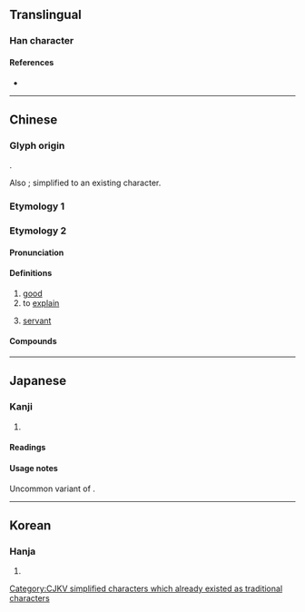 {{character info/new}}
{{also|價}}
==Translingual==
{{Han simplified forms|價|価|价}}
{{stroke order}}

[[Category:CJKV simplified characters which already existed as traditional characters]]

===Han character===
{{Han char|rn=9|rad=人|as=04|sn=6|four=28220|canj=OOLL|ids=⿰亻介}}

====References====
* {{Han ref|kx=0094.200|dkj=00412|dj=0200.110|hdz=10124.070|uh=4EF7|ud=20215|bh=C9B2|bd=51634}}

----

==Chinese==

===Glyph origin===
{{Han etym}}
{{Han compound|人|介|c1=s|c2=p|ls=psc}}.

Also {{Han simp|價|f=賈|t=介|nocap=1}}; simplified to an existing character.

===Etymology 1===
{{zh-see|價}}

===Etymology 2===
{{zh-forms}}

====Pronunciation====
{{zh-pron
|m=jiè
|c=gaai3
|oc=y
|mc=y
|cat=a,v,n
}}

====Definitions====
{{zh-hanzi}}

# [[good]]
# to [[explain]]
# {{lb|zh|literary}} [[servant]]

====Compounds====
{{zh-der|小价|無价事|盛价|貴价}}

----

==Japanese==

===Kanji===
{{ja-kanji|grade=|rs=人04}}

# {{l|en|value}}

====Readings====
{{ja-readings
|goon=[[け]] (ke)
|kanon=[[かい]] (kai)
|kun=[[あたい]] (atai)
}}

====Usage notes====
Uncommon variant of {{m|ja|価}}.

----

==Korean==

===Hanja===
{{ko-hanja|hangeul=개|rv=gae|mr=kae}}

# {{defn|lang=ko|sort=人04}}